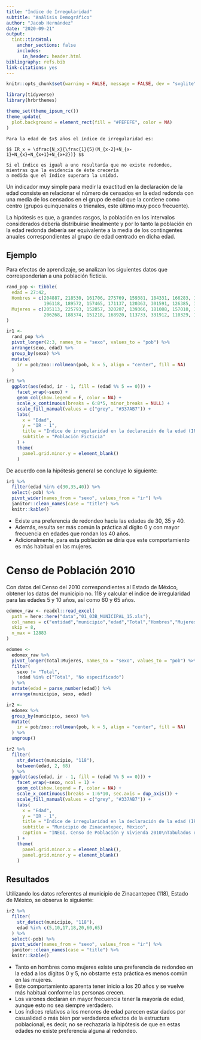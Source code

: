 ```yaml
---
title: "Índice de Irregularidad"
subtitle: "Análisis Demográfico"
author: "Jacob Hernández"
date: "2020-09-21"
output: 
  tint::tintHtml:
    anchor_sections: false
    includes:
      in_header: header.html
bibliography: refs.bib
link-citations: yes
---
```


```r
knitr::opts_chunk$set(warning = FALSE, message = FALSE, dev = "svglite")

library(tidyverse)
library(hrbrthemes)

theme_set(theme_ipsum_rc())
theme_update(
  plot.background = element_rect(fill = "#FEFEFE", color = NA)
)
```

```marginfigure
Para la edad de $x$ años el índice de irregularidad es:

$$ IR_x = \dfrac{N_x}{\frac{1}{5}(N_{x-2}+N_{x-1}+N_{x}+N_{x+1}+N_{x+2})} $$
  
Si el índice es igual a uno resultaría que no existe redondeo, mientras que la evidencia de éste crecería 
a medida que el índice superara la unidad.
```

Un indicador muy simple para medir la exactitud en la declaración de la edad consiste en relacionar el 
número de censados en la edad redonda con una media de los censados en el grupo de edad que la contiene 
como centro (grupos quinquenales o trienales, este último muy poco frecuente). 

La hipótesis es que, a grandes rasgos, la población en los intervalos considerados debería distribuirse
linealmente y por lo tanto la población en la edad redonda debería ser equivalente a la media de los
contingentes anuales correspondientes al grupo de edad centrado en dicha edad.

## Ejemplo

Para efectos de aprendizaje, se analizan los siguientes datos que corresponderían a una población ficticia.

```r
rand_pop <- tibble(
  edad = 27:42, 
  Hombres = c(204887, 218530, 161706, 275769, 159381, 184331, 166283, 171636, 
              196118, 189572, 157465, 171137, 120363, 301591, 126385, 157317), 
  Mujeres = c(205113, 225793, 152857, 320207, 139366, 181088, 157010, 169101, 
              206268, 188374, 151218, 168920, 113733, 331912, 110329, 149641)
)

ir1 <- 
  rand_pop %>% 
  pivot_longer(2:3, names_to = "sexo", values_to = "pob") %>% 
  arrange(sexo, edad) %>% 
  group_by(sexo) %>% 
  mutate(
    ir = pob/zoo::rollmean(pob, k = 5, align = "center", fill = NA)
  )
```

```r
ir1 %>% 
  ggplot(aes(edad, ir - 1, fill = (edad %% 5 == 0))) +
    facet_wrap(~sexo) +
    geom_col(show.legend = F, color = NA) +
    scale_x_continuous(breaks = 6:8*5, minor_breaks = NULL) +
    scale_fill_manual(values = c("grey", "#337AB7")) +
    labs(
      x = "Edad",
      y = "IR - 1",
      title = "Índice de irregularidad en la declaración de la edad (IR)",
      subtitle = "Población Ficticia"
    ) +
    theme(
      panel.grid.minor.y = element_blank()
    )
```

De acuerdo con la hipótesis general se concluye lo siguiente:

```r
ir1 %>% 
  filter(edad %in% c(30,35,40)) %>% 
  select(-pob) %>%
  pivot_wider(names_from = "sexo", values_from = "ir") %>% 
  janitor::clean_names(case = "title") %>% 
  knitr::kable()
```

* Existe una preferencia de redondeo hacia las edades de 30, 35 y 40.
* Además, resulta ser más común la práctica al dígito 0 y con mayor frecuencia en edades que rondan los 40 años. 
* Adicionalmente, para esta población se diría que este comportamiento es más habitual en las mujeres.

# Censo de Población 2010

Con datos del Censo del 2010 correspondientes al Estado de México, obtener los datos del municipio no. 118 y 
calcular el indice de irregularidad para las edades 5 y 10 años, así como 60 y 65 años.

```r
edomex_raw <- readxl::read_excel(
  path = here::here("data","01_03B_MUNICIPAL_15.xls"), 
  col_names = c("entidad","municipio","edad","Total","Hombres","Mujeres"), 
  skip = 8, 
  n_max = 12883
)

edomex <- 
  edomex_raw %>% 
  pivot_longer(Total:Mujeres, names_to = "sexo", values_to = "pob") %>% 
  filter(
    sexo != "Total",
    !edad %in% c("Total", "No especificado")
  ) %>% 
  mutate(edad = parse_number(edad)) %>% 
  arrange(municipio, sexo, edad)

ir2 <- 
  edomex %>% 
  group_by(municipio, sexo) %>% 
  mutate(
    ir = pob/zoo::rollmean(pob, k = 5, align = "center", fill = NA)
  ) %>% 
  ungroup()
```

```r
ir2 %>% 
  filter(
    str_detect(municipio, "118"), 
    between(edad, 2, 68)
  ) %>% 
  ggplot(aes(edad, ir - 1, fill = (edad %% 5 == 0))) +
    facet_wrap(~sexo, ncol = 1) +
    geom_col(show.legend = F, color = NA) +
    scale_x_continuous(breaks = 1:6*10, sec.axis = dup_axis()) +
    scale_fill_manual(values = c("grey", "#337AB7")) +
    labs(
      x = "Edad",
      y = "IR - 1",
      title = "Índice de irregularidad en la declaración de la edad (IR)",
      subtitle = "Municipio de Zinacantepec, México",
      caption = "INEGI. Censo de Población y Vivienda 2010\nTabulados del Cuestionario Básico"
    ) +
    theme(
      panel.grid.minor.x = element_blank(),
      panel.grid.minor.y = element_blank()
    )
```

## Resultados

Utilizando los datos referentes al municipio de Zinacantepec (118), Estado de México, se observa lo siguiente:

```r
ir2 %>% 
  filter(
    str_detect(municipio, "118"), 
    edad %in% c(5,10,17,18,20,60,65)
  ) %>% 
  select(-pob) %>%
  pivot_wider(names_from = "sexo", values_from = "ir") %>% 
  janitor::clean_names(case = "title") %>% 
  knitr::kable()
```

* Tanto en hombres como mujeres existe una preferencia de redondeo en la edad a los dígitos 0 y 5, no 
obstante esta práctica es menos común en las mujeres.
* Este comportamiento aparenta tener inicio a los 20 años y se vuelve más habitual conforme las personas crecen.
* Los varones declaran en mayor frecuencia tener la mayoría de edad, aunque esto no sea siempre verdadero.
* Los índices relativos a los menores de edad parecen estar dados por casualidad o más bien por verdaderos
efectos de la estructura poblacional, es decir, no se rechazaría la hipótesis de que en estas edades no existe 
preferencia alguna al redondeo.
